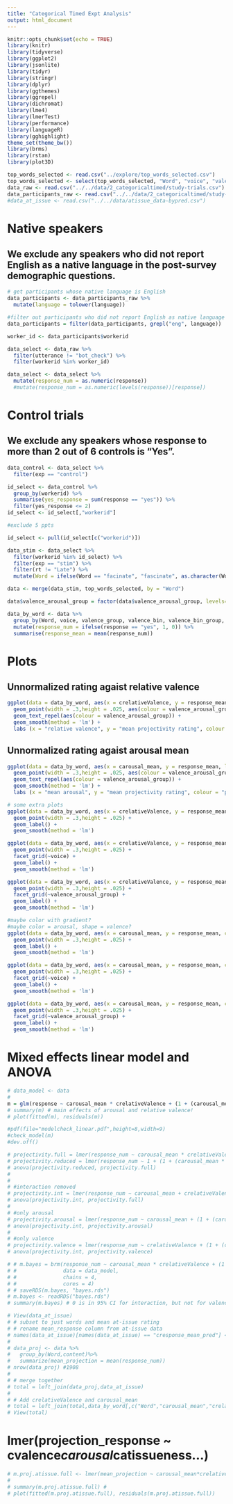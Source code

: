 ```yaml
---
title: "Categorical Timed Expt Analysis"
output: html_document
---
```


```r
knitr::opts_chunk$set(echo = TRUE)
library(knitr)
library(tidyverse)
library(ggplot2)
library(jsonlite)
library(tidyr)
library(stringr)
library(dplyr)
library(ggthemes)
library(ggrepel)
library(dichromat)
library(lme4)
library(lmerTest)
library(performance)
library(languageR)
library(gghighlight)
theme_set(theme_bw())
library(brms)
library(rstan)
library(plot3D)
```

```r
top_words_selected <- read.csv("../explore/top_words_selected.csv")
top_words_selected <- select(top_words_selected, "Word", "voice", "valence_group", "valence_bin", "valence_bin_group", "arousal_bin", "valence_arousal_group", "carousal_mean", "crelativeValence", "valence_mean", "mean_residuals_abs","mean_acceptability_norm")
data_raw <- read.csv("../../data/2_categoricaltimed/study-trials.csv")
data_participants_raw <- read.csv("../../data/2_categoricaltimed/study-subject_information.csv")
#data_at_issue <- read.csv("../../data/atissue_data-bypred.csv")
```

# Native speakers
## We exclude any speakers who did not report English as a native language in the post-survey demographic questions.
```r
# get participants whose native language is English
data_participants <- data_participants_raw %>%
  mutate(language = tolower(language))

#filter out participants who did not report English as native language
data_participants = filter(data_participants, grepl("eng", language))

worker_id <- data_participants$workerid

data_select <- data_raw %>%
  filter(utterance != "bot_check") %>%
  filter(workerid %in% worker_id)

data_select <- data_select %>%
  mutate(response_num = as.numeric(response))
  #mutate(response_num = as.numeric(levels(response))[response])
```
# Control trials
## We exclude any speakers whose response to more than 2 out of 6 controls is "Yes".
```r
data_control <- data_select %>%
  filter(exp == "control") 

id_select <- data_control %>%
  group_by(workerid) %>%
  summarise(yes_response = sum(response == "yes")) %>%
  filter(yes_response <= 2)
id_select <- id_select[,"workerid"]

#exclude 5 ppts

id_select <- pull(id_select[c("workerid")])
```

```r
data_stim <- data_select %>% 
  filter(workerid %in% id_select) %>%
  filter(exp == "stim") %>%
  filter(rt != "Late") %>%
  mutate(Word = ifelse(Word == "facinate", "fascinate", as.character(Word))) ## coded "fascinate" wrongly :( 

data <- merge(data_stim, top_words_selected, by = "Word")

data$valence_arousal_group = factor(data$valence_arousal_group, levels=c("high negative valence, low arousal", "high negative valence, medium arousal", "high negative valence, high arousal", "low valence, low arousal", "low valence, medium arousal", "low valence, high arousal", "high positive valence, low arousal", "high positive valence, medium arousal", "high positive valence, high arousal")) 
```

```r
data_by_word <- data %>%
  group_by(Word, voice, valence_group, valence_bin, valence_bin_group, arousal_bin, valence_arousal_group, carousal_mean, crelativeValence) %>%
  mutate(response_num = ifelse(response == "yes", 1, 0)) %>%
  summarise(response_mean = mean(response_num))

```

# Plots
## Unnormalized rating agaist relative valence

```r
ggplot(data = data_by_word, aes(x = crelativeValence, y = response_mean, label = Word)) +
  geom_point(width = .3,height = .025, aes(colour = valence_arousal_group)) +
  geom_text_repel(aes(colour = valence_arousal_group)) +
  geom_smooth(method = 'lm') + 
  labs (x = "relative valence", y = "mean projectivity rating", colour = "predicate group")
```

## Unnormalized rating agaist arousal mean
```r
ggplot(data = data_by_word, aes(x = carousal_mean, y = response_mean, label = Word)) +
  geom_point(width = .3,height = .025, aes(colour = valence_arousal_group)) +
  geom_text_repel(aes(colour = valence_arousal_group)) +
  geom_smooth(method = 'lm') +   
  labs (x = "mean arousal", y = "mean projectivity rating", colour = "predicate group")
```


```r
# some extra plots
ggplot(data = data_by_word, aes(x = crelativeValence, y = response_mean, colour = valence_group, label = Word)) +
  geom_point(width = .3,height = .025) +
  geom_label() +
  geom_smooth(method = 'lm')

ggplot(data = data_by_word, aes(x = crelativeValence, y = response_mean, colour = valence_group, label = Word)) +
  geom_point(width = .3,height = .025) +
  facet_grid(~voice) +
  geom_label() +
  geom_smooth(method = 'lm')

ggplot(data = data_by_word, aes(x = crelativeValence, y = response_mean, colour = valence_group, label = Word)) +
  geom_point(width = .3,height = .025) +
  facet_grid(~valence_arousal_group) +
  geom_label() +
  geom_smooth(method = 'lm')

#maybe color with gradient? 
#maybe color = arousal, shape = valence? 
ggplot(data = data_by_word, aes(x = carousal_mean, y = response_mean, colour = arousal_bin, label = Word)) +
  geom_point(width = .3,height = .025) +
  geom_label() +
  geom_smooth(method = 'lm')

ggplot(data = data_by_word, aes(x = carousal_mean, y = response_mean, colour = arousal_bin, label = Word)) +
  geom_point(width = .3,height = .025) +
  facet_grid(~voice) +
  geom_label() +
  geom_smooth(method = 'lm')

ggplot(data = data_by_word, aes(x = carousal_mean, y = response_mean, colour = arousal_bin, label = Word)) +
  geom_point(width = .3,height = .025) +
  facet_grid(~valence_arousal_group) +
  geom_label() +
  geom_smooth(method = 'lm')
```



# Mixed effects linear model and ANOVA
```r
# data_model <- data
#
m = glm(response ~ carousal_mean * crelativeValence + (1 + (carousal_mean * crelativeValence) | workerid) + (1 | Word) + (1 + (carousal_mean * crelativeValence) | content), data = data_model, family = "binomial")
# summary(m) # main effects of arousal and relative valence!
# plot(fitted(m), residuals(m))

#pdf(file="modelcheck_linear.pdf",height=8,width=9)
#check_model(m)
#dev.off()
```

```r
# projectivity.full = lmer(response_num ~ carousal_mean * crelativeValence + (1 + (carousal_mean * crelativeValence) | workerid) + (1 | Word) + (1 + (carousal_mean * crelativeValence) | content), data = data_model, REML = FALSE)
# projectivity.reduced = lmer(response_num ~ 1 + (1 + (carousal_mean * crelativeValence) | workerid) + (1 | Word) + (1 + (carousal_mean * crelativeValence) | content), data = data_model, REML = FALSE)
# anova(projectivity.reduced, projectivity.full)
# 
# 
# #interaction removed
# projectivity.int = lmer(response_num ~ carousal_mean + crelativeValence + (1 + (carousal_mean * crelativeValence) | workerid) + (1 | Word) + (1 + (carousal_mean * crelativeValence) | content), data = data_model, REML = FALSE)
# anova(projectivity.int, projectivity.full)
# 
# #only arousal
# projectivity.arousal = lmer(response_num ~ carousal_mean + (1 + (carousal_mean * crelativeValence) | workerid) + (1 | Word) + (1 + (carousal_mean * crelativeValence) | content), data = data_model, REML = FALSE)
# anova(projectivity.int, projectivity.arousal)
# 
# #only valence
# projectivity.valence = lmer(response_num ~ crelativeValence + (1 + (carousal_mean * crelativeValence) | workerid) + (1 | Word) + (1 + (carousal_mean * crelativeValence) | content), data = data_model, REML = FALSE)
# anova(projectivity.int, projectivity.valence)

```

```r

# # m.bayes = brm(response_num ~ carousal_mean * crelativeValence + (1 + (carousal_mean * crelativeValence) | workerid) + (1 | Word) + (1 + (carousal_mean * crelativeValence) | content), 
# #               data = data_model,
# #               chains = 4,
# #               cores = 4)
# # saveRDS(m.bayes, "bayes.rds")
# m.bayes <- readRDS("bayes.rds")
# summary(m.bayes) # 0 is in 95% CI for interaction, but not for valence / arousal separately
```


```r

# View(data_at_issue)
# # subset to just words and mean at-issue rating
# # rename mean_response column from at-issue data
# names(data_at_issue)[names(data_at_issue) == "cresponse_mean_pred"] <- "catissueness"
# 
# data_proj <- data %>%
#   group_by(Word,content)%>%
#   summarize(mean_projection = mean(response_num))
# nrow(data_proj) #1908
# 
# # merge together
# total = left_join(data_proj,data_at_issue)
# 
# # Add crelativeValence and carousal_mean
# total = left_join(total,data_by_word[,c("Word","carousal_mean","crelativeValence")])
# View(total)
```

# lmer(projection_response ~ cvalence*carousal*catissueness...)
```r

# m.proj.atissue.full <- lmer(mean_projection ~ carousal_mean*crelativeValence*catissueness + (1 | Word) + (1 + (carousal_mean*crelativeValence) | content), data = total, REML = FALSE)  
# 
# summary(m.proj.atissue.full) # 
# plot(fitted(m.proj.atissue.full), residuals(m.proj.atissue.full))


```

